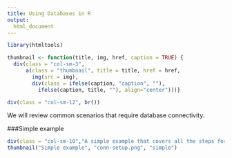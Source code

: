 ```yaml
---
title: Using Databases in R
output:
  html_document
---
```



```r
library(htmltools)

thumbnail <- function(title, img, href, caption = TRUE) {
  div(class = "col-sm-3",
      a(class = "thumbnail", title = title, href = href,
        img(src = img),
        div(class = ifelse(caption, "caption", ""),
          ifelse(caption, title, ""), align="center")))}

```


```r
div(class = "col-sm-12", br())
```

We will review common scenarios that require database connectivity. 

###Simple example

```r
div(class = "col-sm-10","A simple example that covers all the steps for implementing a database data source in R.")
thumbnail("Simple example", "conn-setup.png", "simple")
```

